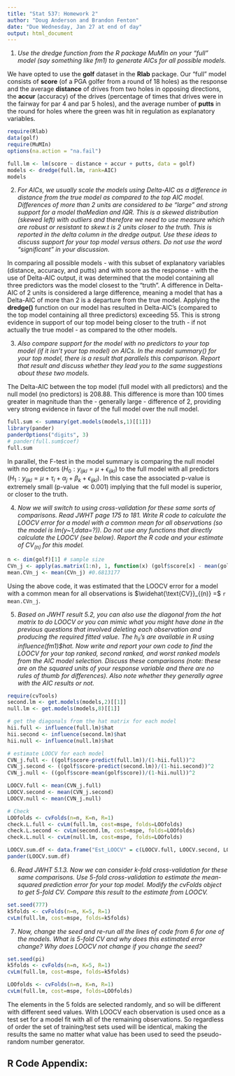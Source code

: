 ```yaml
---
title: "Stat 537: Homework 2"
author: "Doug Anderson and Brandon Fenton"
date: "Due Wednesday, Jan 27 at end of day"
output: html_document
---
```


1. _Use the dredge function from the R package MuMIn on your "full" model (say something like fm1) to generate AICs for all possible models._

We have opted to use the __golf__ dataset in the __Rlab__ package. Our "full" model consists of __score__ (of a PGA golfer from a round of 18 holes) as the response and the average __distance__ of drives from two holes in opposing directions, the __accur__ (accuracy) of the drives (percentage of times that drives were in the fairway for par 4 and par 5 holes), and the average number of __putts__ in the round for holes where the green was hit in regulation as explanatory variables.

```r
require(Rlab)
data(golf)
require(MuMIn)
options(na.action = "na.fail")

full.lm <- lm(score ~ distance + accur + putts, data = golf)
models <- dredge(full.lm, rank=AIC)
models
```

2. _For AICs, we usually scale the models using Delta-AIC as a difference in distance from the true model as compared to the top AIC model. Differences of more than 2 units are considered to be "large" and strong support for a model thaMedian and IQR. This is a skewed distribution (skewed left) with outliers and therefore we
need to use measure which are robust or resistant to skew.t is 2 units closer to the truth. This is reported in the delta column in the dredge output. Use these ideas to discuss support for your top model versus others. Do not use the word "significant" in your discussion._

In comparing all possible models - with this subset of explanatory variables (distance, accuracy, and putts) and with score as the response - with the use of Delta-AIC output, it was determined that the model containing all three predictors was the model closest to the "truth". A difference in Delta-AIC of 2 units is considered a large difference, meaning a model that has a Delta-AIC of more than 2 is a departure from the true model. Applying the __dredge()__ function on our model has resulted in Delta-AIC's (compared to the top model containing all three predictors) exceeding 55. This is strong evidence in support of our top model being closer to the truth - if not actually the true model - as compared to the other models.

3. _Also compare support for the model with no predictors to your top model (if it isn't your top model) on AICs. In the model summary() for your top model, there is a result that parallels this comparison. Report that result and discuss whether they lead you to the same suggestions about these two models._

The Delta-AIC between the top model (full model with all predictors) and the null model (no predictors) is 208.88. This difference is more than 100 times greater in magnitude than the - generally large - difference of 2, providing very strong evidence in favor of the full model over the null model. 

```r
full.sum <- summary(get.models(models,1)[[1]])
library(pander)
panderOptions("digits", 3)
# pander(full.sum$coef)
full.sum
```

In parallel, the F-test in the model summary is comparing the null model with no predictors ($H_0: y_{ijkl} = \mu + \epsilon_{ijkl}$) to the full model with all predictors ($H_1: y_{ijkl} = \mu + \tau_i + \alpha_j + \beta_k + \epsilon_{ijkl}$).  In this case the associated p-value is extremely small (p-value $\ll 0.001$) implying that the full model is superior, or closer to the truth.  

4. _Now we will switch to using cross-validation for these same sorts of comparisons. Read JWHT page 175 to 181. Write R code to calculate the LOOCV error for a model with a common mean for all observations (so the model is lm(y~1,data=?)). Do not use any functions that directly calculate the LOOCV (see below). Report the R code and your estimate of CV$_{(n)}$ for this model._ 
```r
n <- dim(golf)[1] # sample size
CVn_j <- apply(as.matrix(1:n), 1, function(x) (golf$score[x] - mean(golf$score[-x]))^2)
mean.CVn_j <- mean(CVn_j) #0.6813177
```

Using the above code, it was estimated that the LOOCV error for a model with a common mean for all observations is $\widehat{\text{CV}}_{(n)} =$ `r mean.CVn_j`. 

5. _Based on JWHT result 5.2, you can also use the diagonal from the hat matrix to do LOOCV or you can mimic what you might have done in the previous questions that involved deleting each observation and producing the required fitted value. The $h_{ii}$'s are available in R using influence(fm1)$hat. Now write and report your own code to find the LOOCV for your top ranked, second ranked, and worst ranked models from the AIC model selection. Discuss these comparisons (note: these are on the squared units of your response variable and there are no rules of thumb for differences). Also note whether they generally agree with the AIC results or not._

```r
require(cvTools)
second.lm <- get.models(models,2)[[1]]
null.lm <- get.models(models,8)[[1]]

# get the diagonals from the hat matrix for each model
hii.full <- influence(full.lm)$hat
hii.second <- influence(second.lm)$hat
hii.null <- influence(null.lm)$hat

# estimate LOOCV for each model
CVN_j.full <- ((golf$score-predict(full.lm))/(1-hii.full))^2
CVN_j.second <- ((golf$score-predict(second.lm))/(1-hii.second))^2
CVN_j.null <- ((golf$score-mean(golf$score))/(1-hii.null))^2

LOOCV.full <- mean(CVN_j.full)
LOOCV.second <- mean(CVN_j.second)
LOOCV.null <- mean(CVN_j.null)

# Check
LOOfolds <- cvFolds(n=n, K=n, R=1)
check.L.full <- cvLm(full.lm, cost=mspe, folds=LOOfolds)
check.L.second <- cvLm(second.lm, cost=mspe, folds=LOOfolds)
check.L.null <- cvLm(null.lm, cost=mspe, folds=LOOfolds)
```

```r
LOOCV.sum.df <- data.frame("Est_LOOCV" = c(LOOCV.full, LOOCV.second, LOOCV.null), "cvLM_LOOCV" = c(check.L.full$cv, check.L.second$cv, check.L.null$cv), row.names=c("Top Ranked (Full)", "Second Ranked", "Worst Ranked (Null)"))
pander(LOOCV.sum.df)
```

6. _Read JWHT 5.1.3. Now we can consider k-fold cross-validation for these same comparisons. Use 5-fold cross-validation to estimate the mean-squared prediction error for your top model. Modify the cvFolds object to get 5-fold CV. Compare this result to the estimate from LOOCV._

```r
set.seed(777)
k5folds <- cvFolds(n=n, K=5, R=1)
cvLm(full.lm, cost=mspe, folds=k5folds)
```

7. _Now, change the seed and re-run all the lines of code from 6 for one of the models. What is 5-fold CV and why does this estimated error change? Why does LOOCV not change if you change the seed?_

```r
set.seed(pi)
k5folds <- cvFolds(n=n, K=5, R=1)
cvLm(full.lm, cost=mspe, folds=k5folds)

LOOfolds <- cvFolds(n=n, K=n, R=1)
cvLm(full.lm, cost=mspe, folds=LOOfolds)
```
The elements in the 5 folds are selected randomly, and so will be different with different seed values.  With LOOCV each observation is used once as a test set for a model fit with all of the remaining observations.  So regardless of order the set of training/test sets used will be identical, making the results the same no matter what value has been used to seed the pseudo-random number generator.

## R Code Appendix:

```r
```
